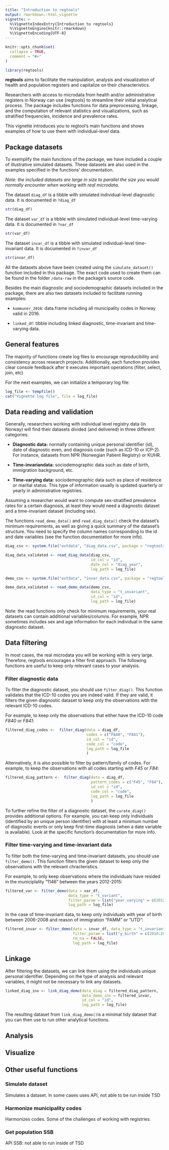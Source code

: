 ```yaml
---
title: "Introduction to regtools"
output: rmarkdown::html_vignette
vignette: >
  %\VignetteIndexEntry{Introduction to regtools}
  %\VignetteEngine{knitr::rmarkdown}
  %\VignetteEncoding{UTF-8}
---
```


```r
knitr::opts_chunk$set(
  collapse = TRUE,
  comment = "#>"
)
```

```r
library(regtools)
```

**regtools** aims to facilitate the manipulation, analysis and visualization of health and population registers and capitalize on their characteristics.

Researchers with access to microdata from health and/or administrative registers in Norway can use {regtools} to streamline their initial analytical process. The package includes functions for data preprocessing, linkage, and the computation of relevant statistics and visualizations, such as stratified frequencies, incidence and prevalence rates.

This vignette introduces you to regtool's main functions and shows examples of how to use them with individual-level data.

## Package datasets

To exemplify the main functions of the package, we have included a couple of illustrative simulated datasets. These datasets are also used in the examples specified in the functions' documentation.

*Note: the included datasets are large in size to parallel the size you would normally encounter when working with real microdata.*

The dataset `diag_df` is a tibble with simulated individual-level diagnostic data. It is documented in `?diag_df`
```r
str(diag_df)
```


The dataset `var_df` is a tibble with simulated individual-level time-varying data. It is documented in `?var_df`

```r
str(var_df)
```

The dataset `invar_df` is a tibble with simulated individual-level time-invariant data. It is documented in `?invar_df`

```r
str(invar_df)
```

All the datasets above have been created using the `simulate_dataset()` function included in this package. The exact code used to create them can be found in the folder `/data-raw` in the package's source code.

Besides the main diagnostic and sociodemographic datasets included in the package, there are also two datasets included to facilitate running examples:

-    `kommuner_2016`: data.frame including all municipality codes in Norway valid in 2016.

-   `linked_df`: tibble including linked diagnostic, time-invariant and time-varying data.

## General features

The majority of functions create log files to encourage reproducibility and consistency across research projects. Additionally, each function provides clear console feedback after it executes important operations (filter, select, join, etc)

For the next examples, we can initialize a temporary log file: 

```r
log_file <- tempfile()
cat("Vignette log file", file = log_file)
```

## Data reading and validation

Generally, researchers working with individual level registry data (in Norway) will find their datasets divided (and delivered) in three different categories:

-   **Diagnostic data:** normally containing unique personal identifier (id), date of diagnostic even, and diagnosis code (such as ICD-10 or ICP-2). For instance, datasets from NPR (Norwegian Patient Registry) or KUHR.

-   **Time-invariandata:** sociodemographic data such as date of birth, immigration background, etc.

-   **Time-varying data:** sociodemographic data such as place of residence or marital status. This type of information usually is updated quarterly or yearly in administrative registries.

Assuming a researcher would want to compute sex-stratified prevalence rates for a certain diagnosis, at least they would need a diagnostic dataset and a time-invariant dataset (including sex).

The functions `read_demo_data()` and `read_diag_data()` check the dataset's minimum requirements, as well as giving a quick summary of the dataset's structure. You need to specify the column names corresponding to the id and date variables (see the function documentation for more info).


```r
diag_csv <- system.file("extdata", "diag_data.csv", package = "regtools")

diag_data_validated <- read_diag_data(diag_csv,
                                      id_col = "id",
                                      date_col = "diag_year",
                                      log_path = log_file)
```

```r
demo_csv <- system.file("extdata", "invar_data.csv", package = "regtools")

demo_data_validated <- read_demo_data(demo_csv, 
                                      data_type = "t_invariant",
                                      id_col = "id", 
                                      log_path = log_file)
```

Note: the read functions only check for minimum requirements, your real datasets can contain additional variables/columns. For example, NPR sometimes includes sex and age information for each individual in the same diagnostic dataset. 

## Data filtering

In most cases, the real microdata you will be working with is very large. Therefore, regtools encourages a filter first approach. The following functions are useful to keep only relevant cases to your analysis. 

### Filter diagnostic data 

To filter the diagnostic dataset, you should use `filter_diag()`. This function validates that the ICD-10 codes you are indeed valid. If they are valid, it filters the given diagnostic dataset to keep only the observations with the relevant ICD-10 codes. 

For example, to keep only the observations that either have the ICD-10 code *F840* or *F841*: 

```r
filtered_diag_codes <-  filter_diag(data = diag_df,
                                    codes = c("F840", "F841"),
                                    id_col = "id",
                                    code_col = "code",
                                    log_path = log_file
                                    )

```

Alternatively, it is also possible to filter by pattern/family of codes. For example, to keep the observations with all codes starting with *F45* or *F84*: 

```r
filtered_diag_pattern <-  filter_diag(data = diag_df,
                                      pattern_codes = c("F45", "F84"),
                                      id_col = "id",
                                      code_col = "code",
                                      log_path = log_file
                                      )

```

To further refine the filter of a diagnostic dataset, the `curate_diag()` provides additional options. For example, you can keep only individuals (identified by an unique person identifier) with at least a minimum number of diagnostic events or only keep first-time diagnosis (when a date variable is available). Look at the specific function's documentation for more info.



### Filter time-varying and time-invariant data 

To filter both the time-varying and time-invariant datasets, you should use `filter_demo()`. This function filters the given dataset to keep only the observations with the relevant chracteristics. 

For example, to only keep observations where the individuals have resided in the municiplality "1146" between the years 2012-2015: 

```r
filtered_var <- filter_demo(data = var_df,
                            data_type = "t_variant",
                            filter_param = list("year_varying" = c(2012:2015), "varying_code" = c("1146")),
                            log_path = log_file)

```


In the case of time-invariant data, to keep only individuals with year of birth between 2006-2008 and reason of immigration "FAMM" or "UTD": 

```r
filtered_invar <- filter_demo(data = invar_df, data_type = "t_invariant",
                              filter_param = list("y_birth" = c(2010:2018), "innvandringsgrunn" = c("ARB","NRD", "UKJ")),
                              rm_na = FALSE,
                              log_path = log_file)

```

## Linkage

After filtering the datasets, we can link them using the individuals unique personal identifier. Depending on the type of analysis and relevant variables, it might not be necessary to link any datasets. 

```r
linked_diag_inv <- link_diag_demo(data_diag = filtered_diag_pattern,
                                  data_demo_inv = filtered_invar,
                                  id_col = "id",
                                  log_path = log_file)

```

The resulting dataset from `link_diag_demo()`is a minimal tidy dataset that you can then use to run other analytical functions. 

## Analysis

## Visualize 

## Other useful functions

### Simulate dataset

Simulates a dataset. In some cases uses API, not able to be run inside TSD

### Harmonize municipality codes 

Harmonizes codes. Some of the challenges of working with registries.

### Get population SSB 

API SSB: not able to run inside of TSD
